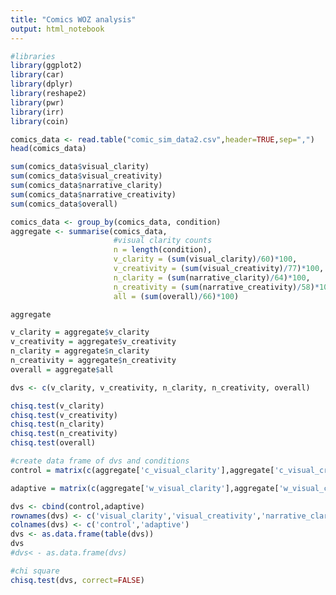 ```yaml
---
title: "Comics WOZ analysis"
output: html_notebook
---
```

```r
#libraries
library(ggplot2)
library(car)
library(dplyr)
library(reshape2)
library(pwr)
library(irr)
library(coin)
```

```r
comics_data <- read.table("comic_sim_data2.csv",header=TRUE,sep=",")
head(comics_data)
```
```r
sum(comics_data$visual_clarity)
sum(comics_data$visual_creativity)
sum(comics_data$narrative_clarity)
sum(comics_data$narrative_creativity)
sum(comics_data$overall)
```

```r
comics_data <- group_by(comics_data, condition)
aggregate <- summarise(comics_data,
                       #visual clarity counts
                       n = length(condition),
                       v_clarity = (sum(visual_clarity)/60)*100,
                       v_creativity = (sum(visual_creativity)/77)*100,
                       n_clarity = (sum(narrative_clarity)/64)*100,
                       n_creativity = (sum(narrative_creativity)/58)*100,
                       all = (sum(overall)/66)*100)

aggregate
```
```r
v_clarity = aggregate$v_clarity
v_creativity = aggregate$v_creativity
n_clarity = aggregate$n_clarity
n_creativity = aggregate$n_creativity
overall = aggregate$all

dvs <- c(v_clarity, v_creativity, n_clarity, n_creativity, overall)

chisq.test(v_clarity)
chisq.test(v_creativity)
chisq.test(n_clarity)
chisq.test(n_creativity)
chisq.test(overall)
```


```r
#create data frame of dvs and conditions
control = matrix(c(aggregate['c_visual_clarity'],aggregate['c_visual_creativity'],aggregate['c_narrative_clarity'],aggregate['c_narrative_creativity'],aggregate['c_overall']),ncol=1)

adaptive = matrix(c(aggregate['w_visual_clarity'],aggregate['w_visual_creativity'],aggregate['w_narrative_clarity'],aggregate['w_narrative_creativity'],aggregate['w_overall']),ncol=1)

dvs <- cbind(control,adaptive)
rownames(dvs) <- c('visual_clarity','visual_creativity','narrative_clarity','narrative_creativity','overall')
colnames(dvs) <- c('control','adaptive')
dvs <- as.data.frame(table(dvs))
dvs
#dvs< - as.data.frame(dvs)
```
```r
#chi square
chisq.test(dvs, correct=FALSE)
```


